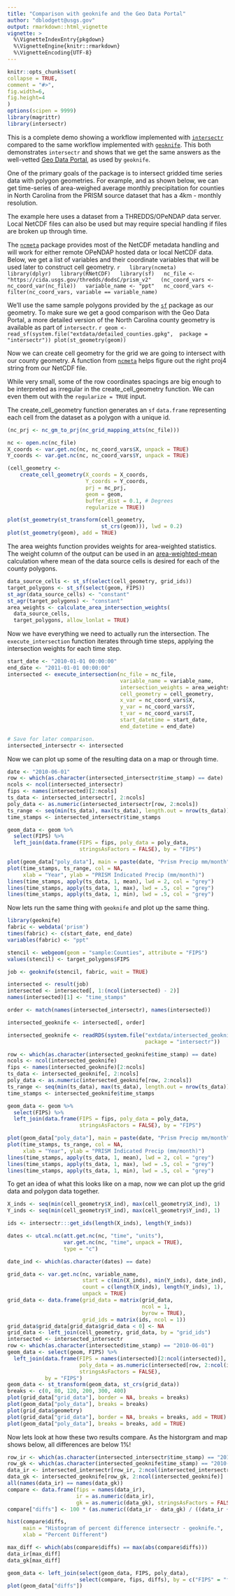 ```yaml
---
title: "Comparison with geoknife and the Geo Data Portal"
author: "dblodgett@usgs.gov"
output: rmarkdown::html_vignette
vignette: >
  %\VignetteIndexEntry{pkgdown}
  %\VignetteEngine{knitr::rmarkdown}
  %\VignetteEncoding{UTF-8}
---
```

  
  ```r
  knitr::opts_chunk$set(
  collapse = TRUE,
  comment = "#>",
  fig.width=6,
  fig.height=4
  )
  options(scipen = 9999)
  library(magrittr)
  library(intersectr)
  ```
  
  This is a complete demo showing a workflow implemented with [`intersectr`](https://github.com/dblodgett-usgs/intersectr) compared to the same workflow implemented with [`geoknife`](http://usgs-r.github.io/geoknife/). This both demonstrates `intersectr` and shows that we get the same answers as the well-vetted [Geo Data Portal](https://cida.usgs.gov/gdp/), as used by `geoknife`.
  
  One of the primary goals of the package is to intersect gridded time series data with polygon geometries. For example, and as shown below, we can get time-series of area-weighed average monthly precipitation for counties in North Carolina from the PRISM source dataset that has a 4km - monthly resolution.
  
  The example here uses a dataset from a THREDDS/OPeNDAP data server. Local NetCDF files can also be used but may require special handling if files are broken up through time.
  
  The [`ncmeta`](https://github.com/hypertidy/ncmeta/) package provides most of the NetCDF metadata handling and will work for either remote OPeNDAP hosted data or local NetCDF data. Below, we get a list of variables and their coordinate variables that will be used later to construct cell geometry.
  ```r
  library(ncmeta)
  library(dplyr)
  library(RNetCDF)
  library(sf)
  nc_file <- "https://cida.usgs.gov/thredds/dodsC/prism_v2"
  (nc_coord_vars <- nc_coord_var(nc_file))
  variable_name <- "ppt"
  nc_coord_vars <- filter(nc_coord_vars, variable == variable_name)
  ```
  
  We'll use the same sample polygons provided by the [`sf`](https://github.com/r-spatial/sf) package as our geometry. To make sure we get a good comparison with the Geo Data Portal, a more detailed version of the North Carolina county geometry is available as part of `intersectr`.
  ```r
geom <- read_sf(system.file("extdata/detailed_counties.gpkg", 
package = "intersectr"))
plot(st_geometry(geom))
```

Now we can create cell geometry for the grid we are going to intersect with our county geometry. A function from [`ncmeta`](https://github.com/hypertidy/ncmeta/blob/master/R/nc-prj.R) helps figure out the right proj4 string from our NetCDF file.

While very small, some of the row coordinates spacings are big enough to be interpreted as irregular in the create_cell_geometry function. We can even them out with the `regularize = TRUE` input. 

The create_cell_geometry function generates an `sf` `data.frame` representing each cell from the dataset as a polygon with a unique id.
```r
(nc_prj <- nc_gm_to_prj(nc_grid_mapping_atts(nc_file)))

nc <- open.nc(nc_file)
X_coords <- var.get.nc(nc, nc_coord_vars$X, unpack = TRUE)
Y_coords <- var.get.nc(nc, nc_coord_vars$Y, unpack = TRUE)

(cell_geometry <-
    create_cell_geometry(X_coords = X_coords,
                         Y_coords = Y_coords,
                         prj = nc_prj,
                         geom = geom, 
                         buffer_dist = 0.1, # Degrees
                         regularize = TRUE))

plot(st_geometry(st_transform(cell_geometry, 
                              st_crs(geom))), lwd = 0.2)
plot(st_geometry(geom), add = TRUE)
```

The area weights function provides weights for area-weighted statistics. The weight column of the output can be used in an [area-weighted-mean](https://en.wikipedia.org/wiki/Weighted_arithmetic_mean) calculation where mean of the data source cells is desired for each of the county polygons.

```r
data_source_cells <- st_sf(select(cell_geometry, grid_ids))
target_polygons <- st_sf(select(geom, FIPS))
st_agr(data_source_cells) <- "constant"
st_agr(target_polygons) <- "constant"
area_weights <- calculate_area_intersection_weights(
  data_source_cells,
  target_polygons, allow_lonlat = TRUE)
```

Now we have everything we need to actually run the intersection. The `execute_intersection` function iterates through time steps, applying the intersection weights for each time step.
```r
start_date <- "2010-01-01 00:00:00"
end_date <- "2011-01-01 00:00:00"
intersected <- execute_intersection(nc_file = nc_file,
                                    variable_name = variable_name,
                                    intersection_weights = area_weights,
                                    cell_geometry = cell_geometry, 
                                    x_var = nc_coord_vars$X,
                                    y_var = nc_coord_vars$Y,
                                    t_var = nc_coord_vars$T, 
                                    start_datetime = start_date, 
                                    end_datetime = end_date)

# Save for later comparison.
intersected_intersectr <- intersected
```

Now we can plot up some of the resulting data on a map or through time.
```r
date <- "2010-06-01"
row <- which(as.character(intersected_intersectr$time_stamp) == date)
ncols <- ncol(intersected_intersectr)
fips <- names(intersected)[2:ncols]
ts_data <- intersected_intersectr[, 2:ncols]
poly_data <- as.numeric(intersected_intersectr[row, 2:ncols])
ts_range <- seq(min(ts_data), max(ts_data), length.out = nrow(ts_data))
time_stamps <- intersected_intersectr$time_stamps

geom_data <- geom %>%
  select(FIPS) %>%
  left_join(data.frame(FIPS = fips, poly_data = poly_data,
                       stringsAsFactors = FALSE), by = "FIPS")

plot(geom_data["poly_data"], main = paste(date, "Prism Precip mm/month"))
plot(time_stamps, ts_range, col = NA, 
     xlab = "Year", ylab = "PRISM Indicated Precip (mm/month)")
lines(time_stamps, apply(ts_data, 1, mean), lwd = 2, col = "grey")
lines(time_stamps, apply(ts_data, 1, max), lwd = .5, col = "grey")
lines(time_stamps, apply(ts_data, 1, min), lwd = .5, col = "grey")
```

Now lets run the same thing with `geoknife` and plot up the same thing.
```r
library(geoknife)
fabric <- webdata('prism')
times(fabric) <- c(start_date, end_date)
variables(fabric) <- "ppt"

stencil <- webgeom(geom = "sample:Counties", attribute = "FIPS")
values(stencil) <- target_polygons$FIPS

job <- geoknife(stencil, fabric, wait = TRUE)

intersected <- result(job)
intersected <- intersected[, 1:(ncol(intersected) - 2)]
names(intersected)[1] <- "time_stamps"

order <- match(names(intersected_intersectr), names(intersected))

intersected_geoknife <- intersected[, order]
```
```r
intersected_geoknife <- readRDS(system.file("extdata/intersected_geoknife.rds",
                                            package = "intersectr"))
```
```r
row <- which(as.character(intersected_geoknife$time_stamp) == date)
ncols <- ncol(intersected_geoknife)
fips <- names(intersected_geoknife)[2:ncols]
ts_data <- intersected_geoknife[, 2:ncols]
poly_data <- as.numeric(intersected_geoknife[row, 2:ncols])
ts_range <- seq(min(ts_data), max(ts_data), length.out = nrow(ts_data))
time_stamps <- intersected_geoknife$time_stamps

geom_data <- geom %>%
  select(FIPS) %>%
  left_join(data.frame(FIPS = fips, poly_data = poly_data,
                       stringsAsFactors = FALSE), by = "FIPS")

plot(geom_data["poly_data"], main = paste(date, "Prism Precip mm/month"))
plot(time_stamps, ts_range, col = NA, 
     xlab = "Year", ylab = "PRISM Indicated Precip (mm/month)")
lines(time_stamps, apply(ts_data, 1, mean), lwd = 2, col = "grey")
lines(time_stamps, apply(ts_data, 1, max), lwd = .5, col = "grey")
lines(time_stamps, apply(ts_data, 1, min), lwd = .5, col = "grey")

```

To get an idea of what this looks like on a map, now we can plot up the grid data and polygon data together.
```r

X_inds <- seq(min(cell_geometry$X_ind), max(cell_geometry$X_ind), 1)
Y_inds <- seq(min(cell_geometry$Y_ind), max(cell_geometry$Y_ind), 1)

ids <- intersectr:::get_ids(length(X_inds), length(Y_inds))

dates <- utcal.nc(att.get.nc(nc, "time", "units"), 
                  var.get.nc(nc, "time", unpack = TRUE), 
                  type = "c")

date_ind <- which(as.character(dates) == date)

grid_data <- var.get.nc(nc, variable_name,
                        start = c(min(X_inds), min(Y_inds), date_ind),
                        count = c(length(X_inds), length(Y_inds), 1), 
                        unpack = TRUE)
grid_data <- data.frame(grid_data = matrix(grid_data,
                                           ncol = 1,
                                           byrow = TRUE),
                        grid_ids = matrix(ids, ncol = 1))
grid_data$grid_data[grid_data$grid_data < 0] <- NA
grid_data <- left_join(cell_geometry, grid_data, by = "grid_ids")
intersected <- intersected_intersectr
row <- which(as.character(intersected$time_stamp) == "2010-06-01")
geom_data <- select(geom, FIPS) %>%
  left_join(data.frame(FIPS = names(intersected)[2:ncol(intersected)],
                       poly_data = as.numeric(intersected[row, 2:ncol(intersected)]), 
                       stringsAsFactors = FALSE),
            by = "FIPS")
geom_data <- st_transform(geom_data, st_crs(grid_data))
breaks <- c(0, 80, 120, 200, 300, 400)
plot(grid_data["grid_data"], border = NA, breaks = breaks)
plot(geom_data["poly_data"], breaks = breaks)
plot(grid_data$geometry)
plot(grid_data["grid_data"], border = NA, breaks = breaks, add = TRUE)
plot(geom_data["poly_data"], breaks = breaks, add = TRUE)
```  

Now lets look at how these two results compare. As the historgram and map shows below, all differences are below 1%!
```r
row_ir <- which(as.character(intersected_intersectr$time_stamp) == "2010-06-01")
row_gk <- which(as.character(intersected_geoknife$time_stamp) == "2010-06-01")
data_ir <- intersected_intersectr[row_ir, 2:ncol(intersected_intersectr)]
data_gk <- intersected_geoknife[row_gk, 2:ncol(intersected_geoknife)]
all(names(data_ir) == names(data_gk))
compare <- data.frame(fips = names(data_ir), 
                      ir = as.numeric(data_ir), 
                      gk = as.numeric(data_gk), stringsAsFactors = FALSE)
compare["diffs"] <- 100 * (as.numeric((data_ir - data_gk) / ((data_ir + data_gk) / 2)))

hist(compare$diffs, 
     main = "Histogram of percent difference intersectr - geoknife.", 
     xlab = "Percent Different")
```

```r
max_diff <- which(abs(compare$diffs) == max(abs(compare$diffs)))
data_ir[max_diff]
data_gk[max_diff]

geom_data <- left_join(select(geom_data, FIPS, poly_data),
                       select(compare, fips, diffs), by = c("FIPS" = "fips"))
plot(geom_data["diffs"])
```
